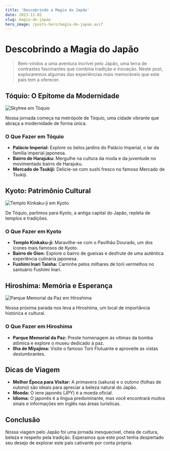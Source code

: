 ```yaml
---
title: 'Descobrindo a Magia do Japão'
date: 2023-11-02
slug: magia-do-japao
hero_image: /posts-hero/magia-do-japao.avif
---
```


# Descobrindo a Magia do Japão

> Bem-vindos a uma aventura incrível pelo Japão, uma terra de contrastes fascinantes que combina tradição e inovação. Neste post, exploraremos algumas das experiências mais memoráveis que este país tem a oferecer.

## Tóquio: O Epítome da Modernidade

![Skytree em Tóquio](https://images.unsplash.com/photo-1540959733332-eab4deabeeaf?auto=format&fit=crop&q=80&w=1794&ixlib=rb-4.0.3&ixid=M3wxMjA3fDB8MHxwaG90by1wYWdlfHx8fGVufDB8fHx8fA%3D%3D)

Nossa jornada começa na metrópole de Tóquio, uma cidade vibrante que abraça a modernidade de forma única.

### O Que Fazer em Tóquio

- **Palácio Imperial:** Explore os belos jardins do Palácio Imperial, o lar da família imperial japonesa.
- **Bairro de Harajuku:** Mergulhe na cultura da moda e da juventude no movimentado bairro de Harajuku.
- **Mercado de Tsukiji:** Delicie-se com sushi fresco no famoso Mercado de Tsukiji.

## Kyoto: Patrimônio Cultural

![Templo Kinkaku-ji em Kyoto](https://images.unsplash.com/photo-1505337987237-3bb1b9362b31?auto=format&fit=crop&q=80&w=2070&ixlib=rb-4.0.3&ixid=M3wxMjA3fDB8MHxwaG90by1wYWdlfHx8fGVufDB8fHx8fA%3D%3D)

De Tóquio, partimos para Kyoto, a antiga capital do Japão, repleta de templos e tradições.

### O Que Fazer em Kyoto

- **Templo Kinkaku-ji:** Maravilhe-se com o Pavilhão Dourado, um dos ícones mais famosos de Kyoto.
- **Bairro de Gion:** Explore o bairro de gueixas e desfrute de uma autêntica experiência culinária japonesa.
- **Fushimi Inari Taisha:** Caminhe pelos milhares de torii vermelhos no santuário Fushimi Inari.

## Hiroshima: Memória e Esperança

![Parque Memorial da Paz em Hiroshima](https://images.unsplash.com/photo-1598890777032-bde835ba27c2?auto=format&fit=crop&q=80&w=2070&ixlib=rb-4.0.3&ixid=M3wxMjA3fDB8MHxwaG90by1wYWdlfHx8fGVufDB8fHx8fA%3D%3D)

Nossa próxima parada nos leva a Hiroshima, um local de importância histórica e cultural.

### O Que Fazer em Hiroshima

- **Parque Memorial da Paz:** Preste homenagem às vítimas da bomba atômica e explore o museu dedicado à paz.
- **Ilha de Miyajima:** Visite o famoso Torii Flutuante e aproveite as vistas deslumbrantes.

## Dicas de Viagem

- **Melhor Época para Visitar:** A primavera (sakura) e o outono (folhas de outono) são ideais para apreciar a beleza natural do Japão.
- **Moeda:** O iene japonês (JPY) é a moeda oficial.
- **Idioma:** O japonês é a língua predominante, mas você encontrará muitos sinais e informações em inglês nas áreas turísticas.

## Conclusão

Nossa viagem pelo Japão foi uma jornada inesquecível, cheia de cultura, beleza e respeito pela tradição. Esperamos que este post tenha despertado seu desejo de explorar este país cativante por conta própria.
